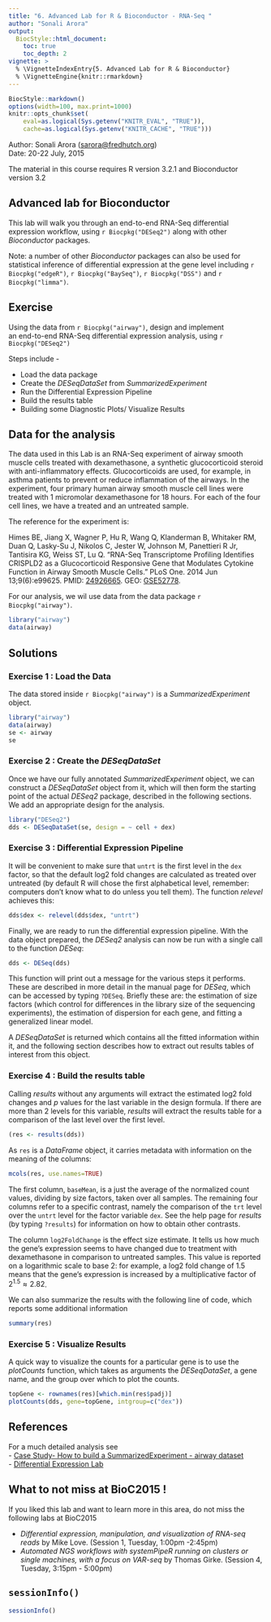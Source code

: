 ```yaml
---
title: "6. Advanced Lab for R & Bioconductor - RNA-Seq "
author: "Sonali Arora"
output:
  BiocStyle::html_document:
    toc: true
    toc_depth: 2
vignette: >
  % \VignetteIndexEntry{5. Advanced Lab for R & Bioconductor}
  % \VignetteEngine{knitr::rmarkdown}
---
```

```r
BiocStyle::markdown()
options(width=100, max.print=1000)
knitr::opts_chunk$set(
    eval=as.logical(Sys.getenv("KNITR_EVAL", "TRUE")),
    cache=as.logical(Sys.getenv("KNITR_CACHE", "TRUE")))
```

Author: Sonali Arora (<a
  href="mailto:sarora@fredhutch.org">sarora@fredhutch.org</a>)<br/ >
Date: 20-22 July, 2015<br />

The material in this course requires R version 3.2.1 and Bioconductor
version 3.2

## Advanced lab for Bioconductor 

This lab will walk you through an end-to-end RNA-Seq differential
expression workflow, using `r Biocpkg("DESeq2")` along with other
_Bioconductor_ packages.

Note: a number of other _Bioconductor_ packages can also be used for
statistical inference of differential expression at the gene level including
`r Biocpkg("edgeR")`, `r Biocpkg("BaySeq")`, `r Biocpkg("DSS")` and
`r Biocpkg("limma")`.

## Exercise 

Using the data from `r Biocpkg("airway")`, design and implement  
an end-to-end RNA-Seq differential expression analysis, 
using `r Biocpkg("DESeq2")` 

Steps include - 

- Load the data package 
- Create the *DESeqDataSet* from *SummarizedExperiment*
- Run the Differential Expression Pipeline 
- Build the results table
- Building some Diagnostic Plots/ Visualize Results 

## Data for the analysis 

The data used in this Lab is an RNA-Seq experiment of airway
smooth muscle cells treated with dexamethasone, a synthetic
glucocorticoid steroid with anti-inflammatory effects. Glucocorticoids
are used, for example, in asthma patients to prevent or reduce
inflammation of the airways. In the experiment, four primary human
airway smooth muscle cell lines were treated with 1 micromolar
dexamethasone for 18 hours. For each of the four cell lines, we have a
treated and an untreated sample. 

The reference for the experiment is:

Himes BE, Jiang X, Wagner P, Hu R, Wang Q, Klanderman B, Whitaker RM,
Duan Q, Lasky-Su J, Nikolos C, Jester W, Johnson M, Panettieri R Jr,
Tantisira KG, Weiss ST, Lu Q. "RNA-Seq Transcriptome Profiling
Identifies CRISPLD2 as a Glucocorticoid Responsive Gene that Modulates
Cytokine Function in Airway Smooth Muscle Cells." PLoS One. 2014 Jun
13;9(6):e99625.
PMID: [24926665](http://www.ncbi.nlm.nih.gov/pubmed/24926665).
GEO: [GSE52778](http://www.ncbi.nlm.nih.gov/geo/query/acc.cgi?acc=GSE52778).

For our analysis, we wil use data from the data package `r Biocpkg("airway")`.

```r
library("airway")
data(airway)
```

## Solutions 

### Exercise 1 : Load the Data

The data stored inside `r Biocpkg("airway")` is a 
*SummarizedExperiment* object. 

```r
library("airway")
data(airway)
se <- airway
se
``` 
### Exercise 2 : Create the *DESeqDataSet*   

 Once we have our fully annotated *SummarizedExperiment* object,
 we can construct a *DESeqDataSet* object from it, which will then form
 the starting point of the actual *DESeq2* package, described in the
following sections. We add an appropriate design for the analysis.

```r
library("DESeq2")
dds <- DESeqDataSet(se, design = ~ cell + dex)
```
### Exercise 3 : Differential Expression Pipeline 

It will be convenient to make sure that `untrt` is the first level in
the `dex` factor, so that the default log2 fold changes are calculated
as treated over untreated (by default R will chose the first
alphabetical level, remember: computers don't know what to do unless
you tell them). The function *relevel* achieves this:

```r
dds$dex <- relevel(dds$dex, "untrt")
```
Finally, we are ready to run the differential expression pipeline.
With the data object prepared, the *DESeq2* analysis can now be run
with a single call to the function *DESeq*:

```r
dds <- DESeq(dds)
```
This function will print out a message for the various steps it
performs. These are described in more detail in the manual page for
*DESeq*, which can be accessed by typing `?DESeq`. Briefly these are:
the estimation of size factors (which control for differences in the
library size of the sequencing experiments), the estimation of
dispersion for each gene, and fitting a generalized linear model.

A *DESeqDataSet* is returned which contains all the fitted
information within it, and the following section describes how to
extract out results tables of interest from this object.

### Exercise 4 : Build the results table 

Calling *results* without any arguments will extract the estimated
log2 fold changes and *p* values for the last variable in the design
formula. If there are more than 2 levels for this variable, *results*
will extract the results table for a comparison of the last level over
the first level.

```r
(res <- results(dds))
```

As `res` is a *DataFrame* object, it carries metadata
with information on the meaning of the columns:

```r
mcols(res, use.names=TRUE)
```

The first column, `baseMean`, is a just the average of the normalized
count values, dividing by size factors, taken over all samples. The
remaining four columns refer to a specific contrast, namely the
comparison of the `trt` level over the `untrt` level for the factor
variable `dex`. See the help page for *results* (by typing `?results`)
for information on how to obtain other contrasts.

The column `log2FoldChange` is the effect size estimate. It tells us
how much the gene's expression seems to have changed due to treatment
with dexamethasone in comparison to untreated samples.  This value is
reported on a logarithmic scale to base 2: for example, a log2 fold
change of 1.5 means that the gene's expression is increased by a
multiplicative factor of $2^{1.5} \approx 2.82$.

We can also summarize the results with the following line of code,
which reports some additional information
```r
summary(res)
```
### Exercise 5 : Visualize Results 

A quick way to visualize the counts for a particular gene is to use
the *plotCounts* function, which takes as arguments the
*DESeqDataSet*, a gene name, and the group over which to plot the
counts. 

```r
topGene <- rownames(res)[which.min(res$padj)]
plotCounts(dds, gene=topGene, intgroup=c("dex"))
```

## References 

For a much detailed analysis see  
- [Case Study- How to build a SummarizedExperiment - airway dataset](http://bioconductor.org/packages/devel/data/experiment/vignettes/airway/inst/doc/airway.html)   
- [Differential Expression Lab](http://bioconductor.org/help/course-materials/2015/SeattleApr2015/C_DifferentialExpression.html#practical-rna-seq-gene-level-differential-expression)


## What to not miss at BioC2015 ! 

If you liked this lab and want to learn more in this area, do not miss the following labs at BioC2015

- _Differential expression, manipulation, and visualization of RNA-seq reads_ by Mike Love.  (Session 1, Tuesday,  1:00pm -2:45pm)
- _Automated NGS workflows with systemPipeR running on clusters or single machines, with a focus on VAR-seq_ by Thomas Girke. (Session 4, Tuesday,  3:15pm - 5:00pm)

## `sessionInfo()`

```r
sessionInfo()
```
